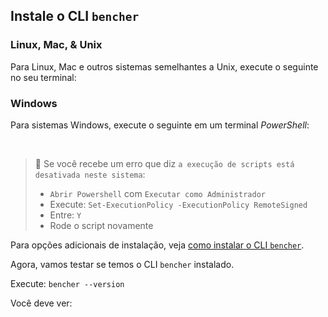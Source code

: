 
## Instale o CLI `bencher`

### Linux, Mac, & Unix
Para Linux, Mac e outros sistemas semelhantes a Unix, execute o seguinte no seu terminal:

<CliUnixScript />

### Windows
Para sistemas Windows, execute o seguinte em um terminal _PowerShell_:

<CliWindowsScript />

<br />

> 🐰 Se você recebe um erro que diz `a execução de scripts está desativada neste sistema`:
> - `Abrir Powershell` com `Executar como Administrador`
> - Execute: `Set-ExecutionPolicy -ExecutionPolicy RemoteSigned`
> - Entre: `Y`
> - Rode o script novamente

Para opções adicionais de instalação, veja [como instalar o CLI `bencher`](/pt/docs/how-to/install-cli).

Agora, vamos testar se temos o CLI `bencher` instalado.

Execute: `bencher --version`

Você deve ver:

<QSCliVersionOutput />